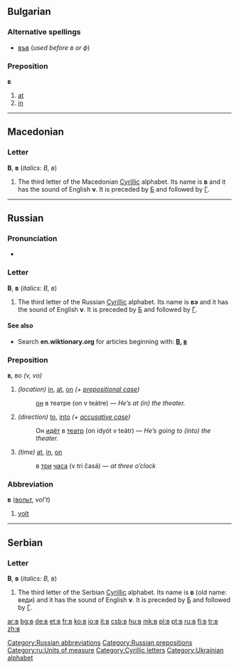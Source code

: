{{also|Appendix:Variations of "b"}}
==Bulgarian==

===Alternative spellings===
* [[във]] (''used before в or ф'')

===Preposition===
'''в'''

# [[at]]
# [[in]]

----

==Macedonian==

===Letter===
'''В''', '''в''' (''italics: В, в'')

# The third letter of the Macedonian [[Cyrillic]] alphabet. Its name is '''в''' {{IPAchar|(vɛ)}} and it has the sound of English '''v'''. It is preceded by [[б|Б]] and followed by [[г|Г]].

----

==Russian==

===Pronunciation===
* {{IPA|[v]|lang=ru}}

===Letter===
{{wikipedia|Ve (Cyrillic)}}
'''В''', '''в''' (''italics: В, в'')

# The third letter of the Russian [[Cyrillic]] alphabet. Its name is '''вэ''' {{IPAchar|(vɛ)}} and it has the sound of English '''v'''. It is preceded by [[б|Б]] and followed by [[г|Г]].

====See also====
* Search '''en.wiktionary.org''' for articles beginning with: '''[http://en.wiktionary.org/w/index.php?title=Special%3AAllpages&from=%D0%92&namespace=0 В], [http://en.wiktionary.org/w/index.php?title=Special%3AAllpages&from=%D0%B2&namespace=0 в]'''

===Preposition===
'''в''', во ''(v, vo)''

# ''(location)'' [[in]], [[at]], [[on]] ''(+ [[prepositional case]])''
#: [[Он|он]] в театре (on v teátre) — ''He’s at (in) the theater.''
# ''(direction)'' [[to]], [[into]] ''(+ [[accusative case]])''
#: Он [[идти|идёт]] в [[театр]] (on idyót v teátr) — ''He’s going to (into) the theater.''
# ''(time)'' [[at]], [[in]], [[on]]
#: в [[три]] [[час|часа]] (v tri časá) — ''at three o’clock''

===Abbreviation===
'''в''' ([[вольт]], ''vol’t'')

# [[volt]]

[[Category:Russian abbreviations]]
[[Category:Russian prepositions]]
[[Category:ru:Units of measure]]

----

==Serbian==

===Letter===
'''В''', '''в''' (''italics: В, в'')

# The third letter of the Serbian [[Cyrillic]] alphabet. Its name is '''в''' {{IPAchar|(vɛ)}} (old name: веди) and it has the sound of English '''v'''. It is preceded by [[б|Б]] and followed by [[г|Г]].

[[Category:Cyrillic letters]]
[[Category:Ukrainian alphabet]]

[[ar:в]]
[[bg:в]]
[[de:в]]
[[et:в]]
[[fr:в]]
[[ko:в]]
[[io:в]]
[[it:в]]
[[csb:в]]
[[hu:в]]
[[mk:в]]
[[pl:в]]
[[pt:в]]
[[ru:в]]
[[fi:в]]
[[tr:в]]
[[zh:в]]